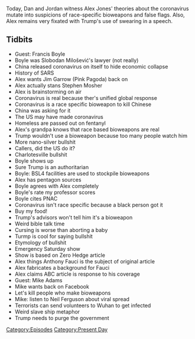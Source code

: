 {{DEFAULTSORT:
    #_EPISODE_0397:February 7-8, 2020
}}{{Episode
    | title             = February 7-8, 2020
    | caption           = Listen to this episode on [https://knowledgefight.libsyn.com/knowledge-fight-february-7-8-2020 Libsyn] [https://open.spotify.com/episode/1ej44IVurpHulEsPSjFwG1 Spotify]
    | episodeNumber     = 397
    | length            = 02:10:58
    | airDate           = February 10, 2020
    | coverageStartDate = February 7, 2020
    | coverageEndDate   = February 8, 2020
    | episodeType       = [[:Category:Present Day|Present Day]]
    | appearance        = [[Francis Boyle]], [[Slobodan Milošević]], [[Jim Garrow]], [[Stephen Mosher]], [[Anthony Fauci]], [[Mike Adams]], [[Neil Ferguson]]
    | oocDrop           = Very few people crap in the pool
    | previousEpisode   = [[396: February 6, 2020]]
    | nextEpisode       = [[398: February 9-10, 2020]]
}}

{{Stub}}

Today, Dan and Jordan witness Alex Jones' theories about the coronavirus mutate into suspicions of race-specific bioweapons and false flags. Also, Alex remains very fixated with Trump's use of swearing in a speech.

==Tidbits==

*Guest: Francis Boyle
*Boyle was Slobodan Milošević's lawyer (not really)
*China released coronavirus on itself to hide economic collapse
*History of SARS
*Alex wants Jim Garrow (Pink Pagoda) back on
*Alex actually stans Stephen Mosher
*Alex is brainstorming on air
*Coronavirus is real because ther's unified global response
*Coronavirus is a race specific bioweapon to kill Chinese
*China was asking for it
*The US may have made coronavirus
*Homeless are passed out on fentanyl
*Alex's grandpa knows that race based bioweapons are real
*Trump wouldn't use a bioweapon because too many people watch him
*More nano-silver bullshit
*Callers, did the US do it?
*Charlotesville bullshit
*Boyle shows up
*Sure Trump is an authoritarian
*Boyle: BSL4 facilities are used to stockpile bioweapons
*Alex has pentagon sources
*Boyle agrees with Alex completely
*Boyle's rate my professor scores
*Boyle cites PNAC
*Coronavirus isn't race specific because a black person got it
*Buy my food!
*Trump's advisors won't tell him it's a bioweapon
*Weird bible talk time
*Cursing is worse than aborting a baby
*Turmp is cool for saying bullshit
*Etymology of bullshit
*Emergency Saturday show
*Show is based on Zero Hedge article
*Alex things Anthony Fauci is the subject of original article
*Alex fabricates a background for Fauci
*Alex claims ABC article is response to his coverage
*Guest: Mike Adams
*Mike wants back on Facebook
*Let's kill people who make bioweapons
*Mike: listen to Neil Ferguson about viral spread
*Terrorists can send volunteers to Wuhan to get infected
*Weird slave ship metaphor
*Trump needs to purge the government

[[Category:Episodes]]
[[Category:Present Day]]
